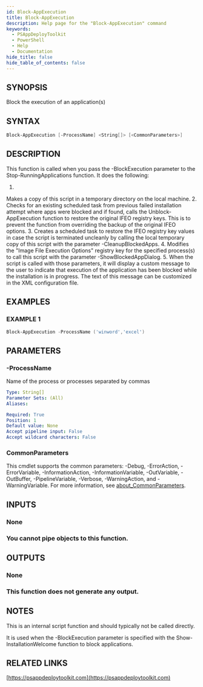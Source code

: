 ```yaml
---
id: Block-AppExecution
title: Block-AppExecution
description: Help page for the "Block-AppExecution" command
keywords:
  - PSAppDeployToolkit
  - PowerShell
  - Help
  - Documentation
hide_title: false
hide_table_of_contents: false
---
```


## SYNOPSIS

Block the execution of an application(s)

## SYNTAX

```powershell
Block-AppExecution [-ProcessName] <String[]> [<CommonParameters>]
```

## DESCRIPTION

This function is called when you pass the -BlockExecution parameter to the Stop-RunningApplications function.
It does the following:

1. 
Makes a copy of this script in a temporary directory on the local machine.
2. 
Checks for an existing scheduled task from previous failed installation attempt where apps were blocked and if found, calls the Unblock-AppExecution function to restore the original IFEO registry keys.
        This is to prevent the function from overriding the backup of the original IFEO options.
3. 
Creates a scheduled task to restore the IFEO registry key values in case the script is terminated uncleanly by calling the local temporary copy of this script with the parameter -CleanupBlockedApps.
4. 
Modifies the "Image File Execution Options" registry key for the specified process(s) to call this script with the parameter -ShowBlockedAppDialog.
5. 
When the script is called with those parameters, it will display a custom message to the user to indicate that execution of the application has been blocked while the installation is in progress.
        The text of this message can be customized in the XML configuration file.

## EXAMPLES

### EXAMPLE 1

```powershell
Block-AppExecution -ProcessName ('winword','excel')
```

## PARAMETERS

### -ProcessName

Name of the process or processes separated by commas

```yaml
Type: String[]
Parameter Sets: (All)
Aliases:

Required: True
Position: 1
Default value: None
Accept pipeline input: False
Accept wildcard characters: False
```

### CommonParameters

This cmdlet supports the common parameters: -Debug, -ErrorAction, -ErrorVariable, -InformationAction, -InformationVariable, -OutVariable, -OutBuffer, -PipelineVariable, -Verbose, -WarningAction, and -WarningVariable. For more information, see [about_CommonParameters](http://go.microsoft.com/fwlink/?LinkID=113216).

## INPUTS

### None

### You cannot pipe objects to this function.
## OUTPUTS

### None

### This function does not generate any output.
## NOTES
This is an internal script function and should typically not be called directly.

It is used when the -BlockExecution parameter is specified with the Show-InstallationWelcome function to block applications.

## RELATED LINKS

[https://psappdeploytoolkit.com](https://psappdeploytoolkit.com)
